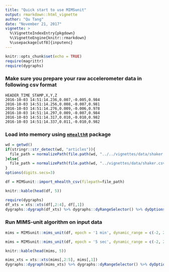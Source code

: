 ```yaml
---
title: "Quick start to use MIMSunit"
output: rmarkdown::html_vignette
author: "Qu Tang"
date: "November 21, 2017"
vignette: >
  %\VignetteIndexEntry{pkgdown}
  %\VignetteEngine{knitr::rmarkdown}
  %\usepackage[utf8]{inputenc}
---
```


```r
knitr::opts_chunk$set(echo = TRUE)
require(magrittr)
require(dygraphs)
```

### Make sure you prepare your raw accelerometer data in following csv format

```
HEADER_TIME_STAMP,X,Y,Z
2016-10-03 14:51:14.236,0.007,-0.005,0.984
2016-10-03 14:51:14.256,0.008,-0.007,0.981
2016-10-03 14:51:14.276,0.009,-0.006,0.978
2016-10-03 14:51:14.297,0.009,-0.007,0.984
2016-10-03 14:51:14.317,0.010,-0.010,0.982
2016-10-03 14:51:14.337,0.011,-0.010,0.982
```

### Load into memory using [`mHealthR`](https://qutang.github.io/mHealthR/) package

```r
wd = getwd()
if(stringr::str_detect(wd, "articles")){
  file_path = normalizePath(file.path(wd, "../../vignettes/data/shaker.csv"))
}else{
  file_path = normalizePath(file.path(wd, "../vignettes/data/shaker.csv"))
}
options(digits.secs=3)
```

```r
df = MIMSunit::import_mhealth_csv(filepath=file_path)
```

```r
knitr::kable(head(df, 5))
```

```r
require(dygraphs)
df_xts = xts::xts(df[,2:4], df[,1])
dygraphs::dygraph(df_xts) %>% dygraphs::dyRangeSelector() %>% dyOptions(colors = RColorBrewer::brewer.pal(3, "Set2")) %>% dyLegend(width = 400)
```

### Run MIMS-unit algorithm on input data

```r
mims = MIMSunit::mims_unit(df, epoch = '1 min', dynamic_range = c(-2, 2), output_mims_per_axis = TRUE)
```

```r
mims = MIMSunit::mims_unit(df, epoch = '5 sec', dynamic_range = c(-2, 2), output_mims_per_axis = TRUE)
```

```r
knitr::kable(head(mims, 5))
```

```r
mims_xts = xts::xts(mims[,2:5], mims[,1])
dygraphs::dygraph(mims_xts) %>% dygraphs::dyRangeSelector() %>% dyOptions(colors = RColorBrewer::brewer.pal(4, "Set2")) %>% dyLegend(width = 400) %>% dyAxis("y", valueRange = c(0, 2 * max(mims_xts)))
```